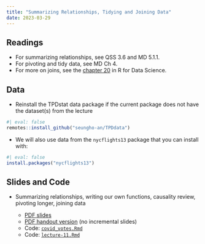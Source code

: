 ```yaml
---
title: "Summarizing Relationships, Tidying and Joining Data"
date: 2023-03-29
---
```



## Readings 

- For summarizing relationships, see QSS 3.6 and MD 5.1.1. 
- For pivoting and tidy data, see MD Ch 4. 
- For more on joins, see the [chapter 20](https://r4ds.hadley.nz/joins.html) in R for Data Science.

## Data

- Reinstall the TPDstat data package if the current package does not have the dataset(s) from the lecture 

```r
#| eval: false
remotes::install_github("seungho-an/TPDdata")
```

<!-- - If you cannot install the package, you can download the data locally at [`covid_votes.csv`](/files/data/covid_votes.csv)  to the same directory as your Rmd file and load it using: -->
<!-- ```{r} -->
<!-- #| eval: false -->
<!-- library(tidyverse) -->
<!-- covid_votes <- read_csv("covid_votes.csv") -->
<!-- ``` -->

<!-- - For Thursday lecture, we added to additional data sets to `gov50data`. If you cannot install that package, then you can download them: [`mortality.csv`](/files/data/mortality.csv) and [`spotify.csv`](/files/data/spotify.csv). Put them in the same folder as your Rmd file and use these commands to load: -->
<!-- ```{r} -->
<!-- #| eval: false -->
<!-- library(tidyverse) -->
<!-- mortality <- read_csv("mortality.csv") -->
<!-- spotify <- read_csv("spotify.csv") -->
<!-- ``` -->

- We will also use data from the `nycflights13` package that you can install with:
```r
#| eval: false
install.packages("nycflights13")
```




## Slides and Code

- Summarizing relationships, writing our own functions, causality review, pivoting longer, joining data

  - [PDF slides](/slides/05_bivariate_tidying.pdf)
  - [PDF handout version](/slides/05_bivariate_tidying_handout.pdf) (no incremental slides)
  - Code: [`covid_votes.Rmd`](/files/code/covid_votes.Rmd)
  - Code: [`lecture-11.Rmd`](/files/code/lecture-05.Rmd)


